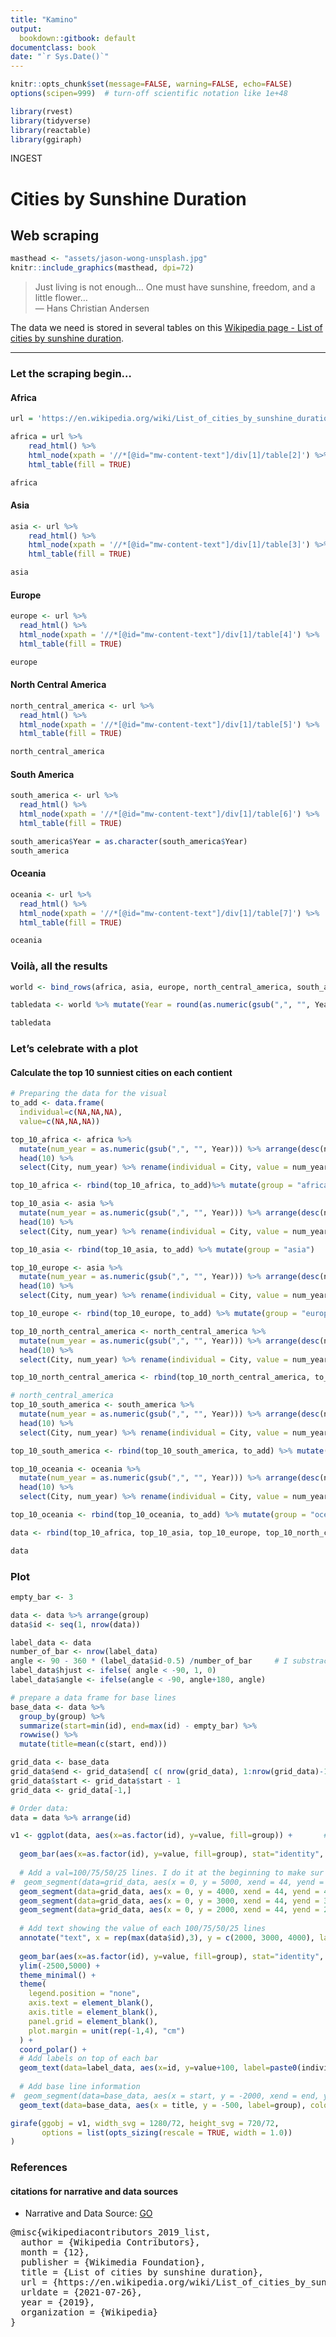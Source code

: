 ```yaml
---
title: "Kamino"
output:
  bookdown::gitbook: default
documentclass: book
date: "`r Sys.Date()`"
---
```



```r

knitr::opts_chunk$set(message=FALSE, warning=FALSE, echo=FALSE)
options(scipen=999)  # turn-off scientific notation like 1e+48

library(rvest)
library(tidyverse)
library(reactable)
library(ggiraph)

```


INGEST  


# Cities by Sunshine Duration
## Web scraping

```r

masthead <- "assets/jason-wong-unsplash.jpg"
knitr::include_graphics(masthead, dpi=72)

```

> Just living is not enough... One must have sunshine, freedom, and a little flower...\
--- Hans Christian Andersen\

The data we need is stored in several tables on this <a href="https://en.wikipedia.org/wiki/List_of_cities_by_sunshine_duration" target="_blank" rel="noopener noreferrer">Wikipedia page - List of cities by sunshine duration</a>. 

***

### Let the scraping begin...
#### Africa

```r

url = 'https://en.wikipedia.org/wiki/List_of_cities_by_sunshine_duration'

africa = url %>% 
    read_html() %>%
    html_node(xpath = '//*[@id="mw-content-text"]/div[1]/table[2]') %>%
    html_table(fill = TRUE)

africa

```


#### Asia


```r

asia <- url %>% 
    read_html() %>%
    html_node(xpath = '//*[@id="mw-content-text"]/div[1]/table[3]') %>%
    html_table(fill = TRUE)

asia

```


#### Europe


```r

europe <- url %>% 
  read_html() %>%
  html_node(xpath = '//*[@id="mw-content-text"]/div[1]/table[4]') %>%
  html_table(fill = TRUE)

europe

```


#### North Central America


```r

north_central_america <- url %>% 
  read_html() %>%
  html_node(xpath = '//*[@id="mw-content-text"]/div[1]/table[5]') %>%
  html_table(fill = TRUE)

north_central_america

```


#### South America


```r

south_america <- url %>% 
  read_html() %>%
  html_node(xpath = '//*[@id="mw-content-text"]/div[1]/table[6]') %>%
  html_table(fill = TRUE)

south_america$Year = as.character(south_america$Year)
south_america

```


#### Oceania


```r

oceania <- url %>% 
  read_html() %>%
  html_node(xpath = '//*[@id="mw-content-text"]/div[1]/table[7]') %>%
  html_table(fill = TRUE)

oceania

```


### Voilà, all the results


```r

world <- bind_rows(africa, asia, europe, north_central_america, south_america, oceania)

tabledata <- world %>% mutate(Year = round(as.numeric(gsub(",", "", Year)),digits = 0))

tabledata

```


### Let's celebrate with a plot
#### Calculate the top 10 sunniest cities on each contient


```r

# Preparing the data for the visual
to_add <- data.frame(
  individual=c(NA,NA,NA),
  value=c(NA,NA,NA))

top_10_africa <- africa %>%
  mutate(num_year = as.numeric(gsub(",", "", Year))) %>% arrange(desc(num_year)) %>% 
  head(10) %>% 
  select(City, num_year) %>% rename(individual = City, value = num_year)

top_10_africa <- rbind(top_10_africa, to_add)%>% mutate(group = "africa")

top_10_asia <- asia %>%
  mutate(num_year = as.numeric(gsub(",", "", Year))) %>% arrange(desc(num_year)) %>% 
  head(10) %>% 
  select(City, num_year) %>% rename(individual = City, value = num_year)

top_10_asia <- rbind(top_10_asia, to_add) %>% mutate(group = "asia")

top_10_europe <- asia %>%
  mutate(num_year = as.numeric(gsub(",", "", Year))) %>% arrange(desc(num_year)) %>% 
  head(10) %>% 
  select(City, num_year) %>% rename(individual = City, value = num_year)

top_10_europe <- rbind(top_10_europe, to_add) %>% mutate(group = "europe")

top_10_north_central_america <- north_central_america %>%
  mutate(num_year = as.numeric(gsub(",", "", Year))) %>% arrange(desc(num_year)) %>% 
  head(10) %>% 
  select(City, num_year) %>% rename(individual = City, value = num_year)

top_10_north_central_america <- rbind(top_10_north_central_america, to_add) %>% mutate(group = "north central america")

# north_central_america
top_10_south_america <- south_america %>%
  mutate(num_year = as.numeric(gsub(",", "", Year))) %>% arrange(desc(num_year)) %>% 
  head(10) %>% 
  select(City, num_year) %>% rename(individual = City, value = num_year)

top_10_south_america <- rbind(top_10_south_america, to_add) %>% mutate(group = "south america")

top_10_oceania <- oceania %>%
  mutate(num_year = as.numeric(gsub(",", "", Year))) %>% arrange(desc(num_year)) %>% 
  head(10) %>% 
  select(City, num_year) %>% rename(individual = City, value = num_year)

top_10_oceania <- rbind(top_10_oceania, to_add) %>% mutate(group = "oceania")

data <- rbind(top_10_africa, top_10_asia, top_10_europe, top_10_north_central_america, top_10_south_america, top_10_oceania)

data

```

### Plot

```r

empty_bar <- 3

data <- data %>% arrange(group)
data$id <- seq(1, nrow(data))

label_data <- data
number_of_bar <- nrow(label_data)
angle <- 90 - 360 * (label_data$id-0.5) /number_of_bar     # I substract 0.5 because the letter must have the angle of the center of the bars. Not extreme right(1) or extreme left (0)
label_data$hjust <- ifelse( angle < -90, 1, 0)
label_data$angle <- ifelse(angle < -90, angle+180, angle)

# prepare a data frame for base lines
base_data <- data %>% 
  group_by(group) %>% 
  summarize(start=min(id), end=max(id) - empty_bar) %>% 
  rowwise() %>% 
  mutate(title=mean(c(start, end)))

grid_data <- base_data
grid_data$end <- grid_data$end[ c( nrow(grid_data), 1:nrow(grid_data)-1)] + 1
grid_data$start <- grid_data$start - 1
grid_data <- grid_data[-1,]

# Order data:
data = data %>% arrange(id)

v1 <- ggplot(data, aes(x=as.factor(id), y=value, fill=group)) +       # Note that id is a factor. If x is numeric, there is some space between the first bar
  
  geom_bar(aes(x=as.factor(id), y=value, fill=group), stat="identity", alpha=0.5) +
  
  # Add a val=100/75/50/25 lines. I do it at the beginning to make sur barplots are OVER it.
#  geom_segment(data=grid_data, aes(x = 0, y = 5000, xend = 44, yend = 5000), colour = "grey", alpha=1, size=0.3 , inherit.aes = FALSE ) +
  geom_segment(data=grid_data, aes(x = 0, y = 4000, xend = 44, yend = 4000), colour = "grey", alpha=0.1, size=0.3 , inherit.aes = FALSE ) +
  geom_segment(data=grid_data, aes(x = 0, y = 3000, xend = 44, yend = 3000), colour = "grey", alpha=0.1, size=0.1 , inherit.aes = FALSE ) +
  geom_segment(data=grid_data, aes(x = 0, y = 2000, xend = 44, yend = 2000), colour = "grey", alpha=0.1, size=0.1 , inherit.aes = FALSE ) +
  
  # Add text showing the value of each 100/75/50/25 lines
  annotate("text", x = rep(max(data$id),3), y = c(2000, 3000, 4000), label = c("2000 hours", "3000 hours", "4000 hours") , color="grey", size=3 , angle=0, fontface="bold", hjust=1) +
  
  geom_bar(aes(x=as.factor(id), y=value, fill=group), stat="identity", alpha=0.5) +
  ylim(-2500,5000) +
  theme_minimal() +
  theme(
    legend.position = "none",
    axis.text = element_blank(),
    axis.title = element_blank(),
    panel.grid = element_blank(),
    plot.margin = unit(rep(-1,4), "cm") 
  ) +
  coord_polar() + 
  # Add labels on top of each bar
  geom_text(data=label_data, aes(x=id, y=value+100, label=paste0(individual,": ",round(value,digits=0)), hjust=hjust), color="black", fontface="bold",alpha=0.6, size=4, angle= label_data$angle, inherit.aes = FALSE ) +
  
  # Add base line information
#  geom_segment(data=base_data, aes(x = start, y = -2000, xend = end, yend = -2000), colour = "black", alpha=0.8, size=0.6 , inherit.aes = FALSE )  +
  geom_text(data=base_data, aes(x = title, y = -500, label=group), colour = "black", alpha=0.8, size=4, fontface="bold", inherit.aes = FALSE)

girafe(ggobj = v1, width_svg = 1280/72, height_svg = 720/72,
       options = list(opts_sizing(rescale = TRUE, width = 1.0))
)

```



### References
#### citations for narrative and data sources

* Narrative and Data Source: [GO](https://en.wikipedia.org/wiki/List_of_cities_by_sunshine_duration){target="_blank"} 


<pre>
@misc{wikipediacontributors_2019_list,
  author = {Wikipedia Contributors},
  month = {12},
  publisher = {Wikimedia Foundation},
  title = {List of cities by sunshine duration},
  url = {https://en.wikipedia.org/wiki/List_of_cities_by_sunshine_duration},
  urldate = {2021-07-26},
  year = {2019},
  organization = {Wikipedia}
}
</pre>
